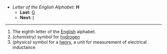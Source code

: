 *''Letter of the English Alphabet:'' '''H'''
**'''Last:''' [[G]]
**'''Next:''' [[I]]
----

#The eighth letter of the [[English]] alphabet.
#''(chemistry)'' symbol for [[hydrogen]]
#''(physics)'' symbol for a [[henry]], a unit for measurement of electrical inductance